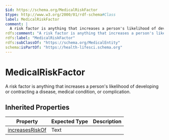 ```yaml
---
$id: https://schema.org/MedicalRiskFactor
$type: http://www.w3.org/2000/01/rdf-schema#Class
label: MedicalRiskFactor
comment: |
  A risk factor is anything that increases a person's likelihood of developing or contracting a disease, medical condition, or complication.
rdfs:comment: "A risk factor is anything that increases a person's likelihood of developing or contracting a disease, medical condition, or complication."
rdfs:label: "MedicalRiskFactor"
rdfs:subClassOf: "https://schema.org/MedicalEntity"
schema:isPartOf: "https://health-lifesci.schema.org"
---
```


# MedicalRiskFactor

A risk factor is anything that increases a person's likelihood of developing or contracting a disease, medical condition, or complication.

## Inherited Properties

| Property | Expected Type | Description |
| --- | --- | --- |
| [increasesRiskOf](https://schema.org/increasesRiskOf) | Text |  |
